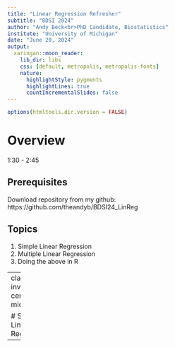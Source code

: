 ```yaml
---
title: "Linear Regression Refresher"
subtitle: "BDSI 2024"
author: "Andy Beck<br>PhD Candidate, Biostatistics"
institute: "University of Michigan"
date: "June 20, 2024"
output:
  xaringan::moon_reader:
    lib_dir: libs
    css: [default, metropolis, metropolis-fonts]
    nature:
      highlightStyle: pygments
      highlightLines: true
      countIncrementalSlides: false
---
```


```r
options(htmltools.dir.version = FALSE)
```

# Overview

1:30 - 2:45

## Prerequisites

Download repository from my github: https://github.com/theandyb/BDSI24_LinReg

## Topics
1. Simple Linear Regression
2. Multiple Linear Regression
3. Doing the above in R

---
class: inverse, center, middle

# Simple Linear Regression

---


